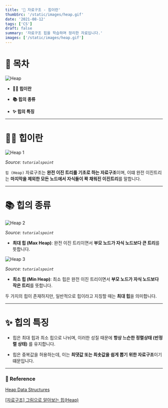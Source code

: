 ```yaml
---
title: '🤲 자료구조 - 힙이란'
thumbSrc: '/static/images/heap.gif'
date: '2021-08-12'
tags: ['CS']
draft: false
summary: '자료구조 힙을 학습하며 정리한 자료입니다.'
images: ['/static/images/heap.gif']
---
```


# 📌 목차

![Heap](/static/images/heap.gif)

- **💁🏻 힙이란**

- **📚 힙의 종류**

- **✨ 힙의 특징**

---

# 💁🏻 힙이란

![Heap 1](/static/images/heap1.gif)

_Source: `tutorialspoint`_

`힙 (Heap)` 자료구조는 **완전 이진 트리를 기초로 하는 자료구조**이며, 이떄 완전 이진트리는 **마지막을 제외한 모든 노드에서 자식들이 꽉 채워진 이진트리**를 말합니다.

---

# 📚 힙의 종류

![Heap 2](/static/images/heap2.png)

_Source: `tutorialspoint`_

- **최대 힙 (Max Heap)**: 완전 이진 트리이면서 **부모 노드가 자식 노드보다 큰 트리**를 뜻합니다.

![Heap 3](/static/images/heap3.png)

_Source: `tutorialspoint`_

- **최소 힙 (Min Heap)**: 최소 힙은 완전 이진 트리이면서 **부모 노드가 자식 노드보다 작은 트리**를 뜻합니다.

두 가지의 힙이 존재하지만, 일반적으로 힙이라고 지칭할 때는 **최대 힙**을 의미합니다.

---

# ✨ 힙의 특징

- 힙은 최대 힙과 최소 힙으로 나뉘며, 이러한 성질 때문에 **항상 느슨한 정렬상태 (반정렬 상태)** 를 유지합니다.

- 힙은 중복값을 허용하는데, 이는 **최댓값 또는 최솟값을 쉽게 뽑기 위한 자료구조**이기 떄문입니다.

---

### 🔗 Reference

[Heap Data Structures](https://www.tutorialspoint.com/data_structures_algorithms/heap_data_structure.htm)

[[자료구조] 그림으로 알아보는 힙(Heap)](https://velog.io/@emplam27/%EC%9E%90%EB%A3%8C%EA%B5%AC%EC%A1%B0-%EA%B7%B8%EB%A6%BC%EC%9C%BC%EB%A1%9C-%EC%95%8C%EC%95%84%EB%B3%B4%EB%8A%94-%ED%9E%99Heap)
